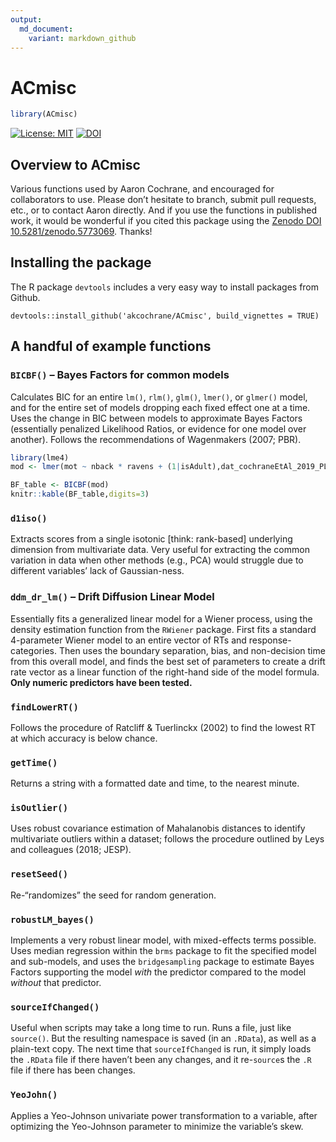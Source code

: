 ```yaml
---
output:
  md_document:
    variant: markdown_github
---
```


<!-- README.md is generated from README.Rmd. Please edit that file -->



# ACmisc
```r
library(ACmisc)
```

[![License: MIT](https://img.shields.io/badge/License-MIT-yellow.svg)](https://opensource.org/licenses/MIT)
[![DOI](https://zenodo.org/badge/425863127.svg)](https://zenodo.org/badge/latestdoi/425863127)

## Overview to ACmisc

Various functions used by Aaron Cochrane, and encouraged for collaborators to use. Please don't hesitate to branch, submit pull requests, etc., or to contact Aaron directly. And if you use the functions in published work, it would be wonderful if you cited this package using the [Zenodo DOI 10.5281/zenodo.5773069](10.5281/zenodo.5773069). Thanks!

## Installing the package

The R package `devtools` includes a very easy way to install packages from Github.

```
devtools::install_github('akcochrane/ACmisc', build_vignettes = TRUE)
```

## A handful of example functions

### `BICBF()` -- Bayes Factors for common models

Calculates BIC for an entire `lm()`, `rlm()`, `glm()`, `lmer()`, or `glmer()` model, and for the entire set of models dropping each fixed effect one at a time. Uses the change in BIC between models to approximate Bayes Factors (essentially penalized Likelihood Ratios, or evidence for one model over another). Follows the recommendations of Wagenmakers (2007; PBR).

```r
library(lme4)
mod <- lmer(mot ~ nback * ravens + (1|isAdult),dat_cochraneEtAl_2019_PLOSOne)

BF_table <- BICBF(mod)
knitr::kable(BF_table,digits=3)
```

### `d1iso()`

Extracts scores from a single isotonic [think: rank-based] underlying dimension from multivariate data. Very useful for extracting the common variation in data when other methods (e.g., PCA) would struggle due to different variables' lack of Gaussian-ness.

### `ddm_dr_lm()` -- Drift Diffusion Linear Model

Essentially fits a generalized linear model for a Wiener process, using the density estimation function from the `RWiener` package. First fits a standard 4-parameter Wiener model to an entire vector of RTs and response-categories. Then uses the boundary separation, bias, and non-decision time from this overall model, and finds the best set of parameters to create a drift rate vector as a linear function of the right-hand side of the model formula. __Only numeric predictors have been tested.__ 

### `findLowerRT()`

Follows the procedure of Ratcliff & Tuerlinckx (2002) to find the lowest RT at which accuracy is below chance.

### `getTime()` 

Returns a string with a formatted date and time, to the nearest minute.

### `isOutlier()`

Uses robust covariance estimation of Mahalanobis distances to identify multivariate outliers within a dataset; follows the procedure outlined by Leys and colleagues (2018; JESP).

### `resetSeed()`

Re-"randomizes" the seed for random generation.

### `robustLM_bayes()`

Implements a very robust linear model, with mixed-effects terms possible. Uses median regression within the `brms` package to fit the specified model and sub-models, and uses the `bridgesampling` package to estimate Bayes Factors supporting the model _with_ the predictor compared to the model _without_ that predictor.

### `sourceIfChanged()`

Useful when scripts may take a long time to run. Runs a file, just like `source()`. But the resulting namespace is saved (in an `.RData`), as well as a plain-text copy. The next time that `sourceIfChanged` is run, it simply loads the `.RData` file if there haven't been any changes, and it re-`source`s the `.R` file if there has been changes.

### `YeoJohn()`

Applies a Yeo-Johnson univariate power transformation to a variable, after optimizing the Yeo-Johnson parameter to minimize the variable's skew.